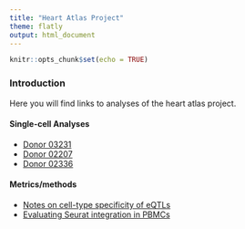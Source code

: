 ```yaml
---
title: "Heart Atlas Project"
theme: flatly
output: html_document
---
```


```r
knitr::opts_chunk$set(echo = TRUE)
```

### Introduction

Here you will find links to analyses of the heart atlas project.

#### Single-cell Analyses

* [Donor 03231](heart_03231_analysis.html)
* [Donor 02207](heart_02207_analysis.html)
* [Donor 02336](heart_02336_analysis.html)

#### Metrics/methods

* [Notes on cell-type specificity of eQTLs](cell_type_specificity.html)
* [Evaluating Seurat integration in PBMCs](https://aselewa.github.io/multiomic_integration/)